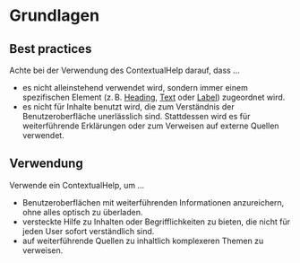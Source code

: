 # Grundlagen

## Best practices

Achte bei der Verwendung des ContextualHelp darauf, dass ...

- es nicht alleinstehend verwendet wird, sondern immer einem spezifischen
  Element (z. B. [Heading](/03-components/content/heading),
  [Text](/03-components/content/text) oder
  [Label](/03-components/content/label)) zugeordnet wird.
- es nicht für Inhalte benutzt wird, die zum Verständnis der Benutzeroberfläche
  unerlässlich sind. Stattdessen wird es für weiterführende Erklärungen oder zum
  Verweisen auf externe Quellen verwendet.

## Verwendung

Verwende ein ContextualHelp, um ...

- Benutzeroberflächen mit weiterführenden Informationen anzureichern, ohne alles
  optisch zu überladen.
- versteckte Hilfe zu Inhalten oder Begrifflichkeiten zu bieten, die nicht für
  jeden User sofort verständlich sind.
- auf weiterführende Quellen zu inhaltlich komplexeren Themen zu verweisen.
